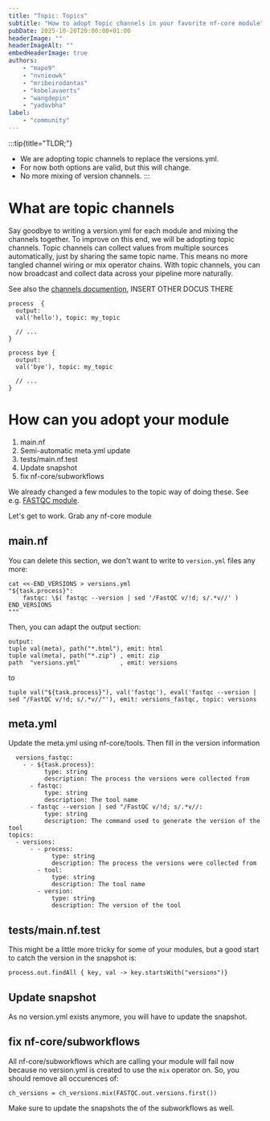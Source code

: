 ```yaml
---
title: "Topic: Topics"
subtitle: "How to adopt Topic channels in your favorite nf-core module"
pubDate: 2025-10-20T20:00:00+01:00
headerImage: ""
headerImageAlt: ""
embedHeaderImage: true
authors:
    - "mapo9"
    - "nvnieuwk"
    - "mribeirodantas"
    - "kobelavaerts"
    - "wangdepin"
    - "yadavbha"
label:
    - "community"
---
```


:::tip{title="TLDR;"}

- We are adopting topic channels to replace the versions.yml.
- For now both options are valid, but this will change.
- No more mixing of version channels.
  :::

# What are topic channels

Say goodbye to writing a version.yml for each module and mixing the channels together. To improve on this end, we will be adopting topic channels.
Topic channels can collect values from multiple sources automatically, just by sharing the same topic name.
This means no more tangled channel wiring or mix operator chains. With topic channels,
you can now broadcast and collect data across your pipeline more naturally.

See also the [channels documention](https://www.nextflow.io/docs/latest/reference/channel.html#topic), INSERT OTHER DOCUS THERE

````
process  {
  output:
  val('hello'), topic: my_topic

  // ...
}

process bye {
  output:
  val('bye'), topic: my_topic

  // ...
}
````

# How can you adopt your module

1. main.nf
2. Semi-automatic meta.yml update
2. tests/main.nf.test
3. Update snapshot
4. fix nf-core/subworkflows

We already changed a few modules to the topic way of doing these. See e.g. [FASTQC module](https://github.com/nf-core/modules/blob/master/modules/nf-core/fastqc/main.nf).

Let's get to work. Grab any nf-core module

## main.nf

You can delete this section, we don't want to write to `version.yml` files any more:

````
cat <<-END_VERSIONS > versions.yml
"${task.process}":
    fastqc: \$( fastqc --version | sed '/FastQC v/!d; s/.*v//' )
END_VERSIONS
"""
````
Then, you can adapt the output section:

````
output:
tuple val(meta), path("*.html"), emit: html
tuple val(meta), path("*.zip") , emit: zip
path  "versions.yml"           , emit: versions
````

to

````
tuple val("${task.process}"), val('fastqc'), eval('fastqc --version | sed "/FastQC v/!d; s/.*v//"'), emit: versions_fastqc, topic: versions
````


## meta.yml

Update the meta.yml using nf-core/tools. Then fill in the version information
````
  versions_fastqc:
    - - ${task.process}:
          type: string
          description: The process the versions were collected from
      - fastqc:
          type: string
          description: The tool name
      - fastqc --version | sed "/FastQC v/!d; s/.*v//:
          type: string
          description: The command used to generate the version of the tool
topics:
  - versions:
      - - process:
            type: string
            description: The process the versions were collected from
        - tool:
            type: string
            description: The tool name
        - version:
            type: string
            description: The version of the tool
````


## tests/main.nf.test

This might be a little more tricky for some of your modules, but a good start to catch the version in the snapshot is:
````
process.out.findAll { key, val -> key.startsWith("versions")}
````

## Update snapshot

As no version.yml exists anymore, you will have to update the snapshot. 

## fix nf-core/subworkflows

All nf-core/subworkflows which are calling your module will fail now because no version.yml is created to use the `mix` operator on.
So, you should remove all occurences of:

````
ch_versions = ch_versions.mix(FASTQC.out.versions.first())
````

Make sure to update the snapshots the of the subworkflows as well.



